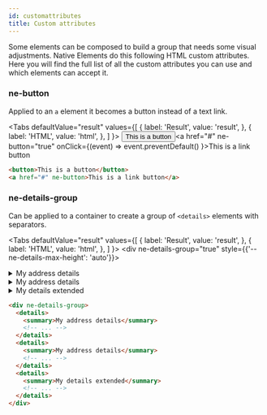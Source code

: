 ```yaml
---
id: customattributes
title: Custom attributes
---
```


Some elements can be composed to build a group that needs some visual adjustments. Native Elements do this following HTML custom attributes. Here you will find the full list of all the custom attributes you can use and which elements can accept it.

### ne-button

Applied to an `a` element it becomes a button instead of a text link.

<Tabs
  defaultValue="result"
  values={[
    { label: 'Result', value: 'result', },
    { label: 'HTML', value: 'html', },
  ]
}>
<TabItem value="result">
  <Canvas style="button, a {margin: 0 8px;}" height={110}><button>This is a button</button><a href="#" ne-button="true" onClick={(event) => event.preventDefault() }>This is a link button</a></Canvas>
</TabItem>
<TabItem value="html">

```html
<button>This is a button</button>
<a href="#" ne-button>This is a link button</a>
```

</TabItem>
</Tabs>


### ne-details-group

Can be applied to a container to create a group of `<details>` elements with separators.


<Tabs
  defaultValue="result"
  values={[
    { label: 'Result', value: 'result', },
    { label: 'HTML', value: 'html', },
  ]
}>
<TabItem value="result">
  <Canvas height={400}><div ne-details-group="true" style={{'--ne-details-max-height': 'auto'}}><details><summary>My address details</summary><div style={{padding: '0 32px'}}><p>Lorem, ipsum dolor sit amet consectetur adipisicing elit. Temporibus provident saepe deserunt veritatis? Totam, corrupti. Dolor quos, numquam totam quae ea enim maiores sequi et? Optio harum adipisci neque nemo.</p><p>Lorem, ipsum dolor sit amet consectetur adipisicing elit. Temporibus provident saepe deserunt veritatis? Totam, corrupti. Dolor quos, numquam totam quae ea enim maiores sequi et? Optio harum adipisci neque nemo.</p></div></details><details><summary>My address details</summary><div style={{padding: '32px'}}><img alt="" src="https://images.unsplash.com/photo-1577898485757-7c8e111a32a2?ixlib=rb-1.2.1&amp;ixid=eyJhcHBfaWQiOjEyMDd9&amp;auto=format&amp;fit=crop&amp;w=1650&amp;q=80" /><small>Photo by <a href="https://unsplash.com/@equinusocio" target="_blank" rel="noopener noreferrer">Mattia Astorino</a></small></div></details><details><summary>My details extended</summary><div style={{padding: '0 32px'}}><p>Lorem, ipsum dolor sit amet consectetur adipisicing elit. Temporibus provident saepe deserunt veritatis? Totam, corrupti. Dolor quos, numquam totam quae ea enim maiores sequi et? Optio harum adipisci neque nemo.</p><p>Lorem, ipsum dolor sit amet consectetur adipisicing elit. Temporibus provident saepe deserunt veritatis? Totam, corrupti. Dolor quos, numquam totam quae ea enim maiores sequi et? Optio harum adipisci neque nemo.</p></div></details></div></Canvas>
</TabItem>
<TabItem value="html">

```html
<div ne-details-group>
  <details>
    <summary>My address details</summary>
    <!-- ... -->
  </details>
  <details>
    <summary>My address details</summary>
    <!-- ... -->
  </details>
  <details>
    <summary>My details extended</summary>
    <!-- ... -->
  </details>
</div>
```

</TabItem>
</Tabs>

